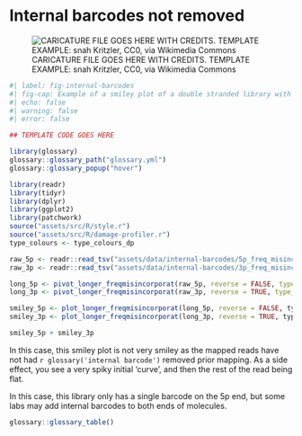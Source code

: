 # Internal barcodes not removed 

![CARICATURE FILE GOES HERE WITH CREDITS. TEMPLATE EXAMPLE: snah Kritzler, CC0, via Wikimedia Commons](https://upload.wikimedia.org/wikipedia/commons/thumb/d/d1/Salvador_dali_als_Auge.jpg/512px-Salvador_dali_als_Auge.jpg){#fig-template}

```r
#| label: fig-internal-barcodes
#| fig-cap: Example of a smiley plot of a double stranded library with barcodes that were not removed prior mapping. Data taken from library GEN72 of [@Andrades_Valtuena2017-qr]. Damage data generated using [DamagePRofiler](/intro.qmd) and plotted using R and tidyverse packages [@Wickham2019-ot].
#| echo: false
#| warning: false
#| error: false

## TEMPLATE CODE GOES HERE

library(glossary)
glossary::glossary_path("glossary.yml")
glossary::glossary_popup("hover")

library(readr)
library(tidyr)
library(dplyr)
library(ggplot2)
library(patchwork)
source("assets/src/R/style.r")
source("assets/src/R/damage-profiler.r")
type_colours <- type_colours_dp

raw_5p <- readr::read_tsv("assets/data/internal-barcodes/5p_freq_misincorporations.txt", comment = "#")
raw_3p <- readr::read_tsv("assets/data/internal-barcodes/3p_freq_misincorporations.txt", comment = "#")

long_5p <- pivot_longer_freqmisincorporat(raw_5p, reverse = FALSE, type_colours = type_colours)
long_3p <- pivot_longer_freqmisincorporat(raw_3p, reverse = TRUE, type_colours = type_colours)

smiley_5p <- plot_longer_freqmisincorporat(long_5p, reverse = FALSE, type_colours)
smiley_3p <- plot_longer_freqmisincorporat(long_3p, reverse = TRUE, type_colours)

smiley_5p + smiley_3p
```


In this case, this smiley plot is not very smiley as the mapped reads have not had `r glossary('internal barcode')` removed prior mapping. As a side effect, you see a very spiky initial 'curve', and then the rest of the read being flat.

In this case, this library only has a single barcode on the 5p end, but some labs may add internal barcodes to both ends of molecules.


```r
glossary::glossary_table()
```
